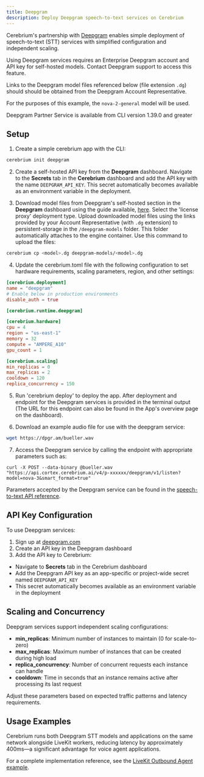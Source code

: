 ```yaml
---
title: Deepgram
description: Deploy Deepgram speech-to-text services on Cerebrium
---
```


Cerebrium's partnership with [Deepgram](https://www.deepgram.com/) enables simple deployment of speech-to-text (STT) services with simplified configuration and independent scaling.

<Note>
Using Deepgram services requires an Enterprise Deepgram account and API key for self-hosted models. Contact Deepgram support to access this feature.

Links to the Deepgram model files referenced below (file extension `.dg`) should should be obtained from the Deepgram Account Representative.

For the purposes of this example, the `nova-2-general` model will be used.

</Note>

<Note>
  Deepgram Partner Service is available from CLI version 1.39.0 and greater
</Note>

## Setup

1. Create a simple cerebrium app with the CLI:

```bash
cerebrium init deepgram
```

2. Create a self-hosted API key from the <b>Deepgram</b> dashboard. Navigate to the **Secrets** tab in the <b>Cerebrium</b> dashboard and add the API key with the name `DEEPGRAM_API_KEY`. This secret automatically becomes available as an environment variable in the deployment.

3. Download model files from Deepgram's self-hosted section in the <b>Deepgram</b> dashboard using the guide available, [here](https://developers.deepgram.com/docs/deploy-deepgram-services#pull-deepgram-container-images). Select the 'license proxy' deployment type. Upload downloaded model files using the links provided by your Account Representative (with `.dg` extension) to persistent-storage in the `/deepgram-models` folder. This folder automatically attaches to the engine container. Use this command to upload the files:

```bash
cerebrium cp <model>.dg deepgram-models/<model>.dg
```

4. Update the cerebrium.toml file with the following configuration to set hardware requirements, scaling parameters, region, and other settings:

```toml
[cerebrium.deployment]
name = "deepgram"
# Enable below in production environments
disable_auth = true

[cerebrium.runtime.deepgram]

[cerebrium.hardware]
cpu = 4
region = "us-east-1"
memory = 32
compute = "AMPERE_A10"
gpu_count = 1

[cerebrium.scaling]
min_replicas = 0
max_replicas = 2
cooldown = 120
replica_concurrency = 150
```

5. Run 'cerebrium deploy' to deploy the app. After deployment and endpoint for the Deepgram services is provided in the terminal output (The URL for this endpoint can also be found in the App's overview page on the dashboard).

6. Download an example audio file for use with the deepgram service:

```bash
wget https://dpgr.am/bueller.wav
```

7. Access the Deepgram service by calling the endpoint with appropriate parameters such as:

```curl
curl -X POST --data-binary @bueller.wav "https://api.cortex.cerebrium.ai/v4/p-xxxxxx/deepgram/v1/listen?model=nova-3&smart_format=true"
```

Parameters accepted by the Deepgram service can be found in the [speech-to-text API reference](https://developers.deepgram.com/reference/speech-to-text-api/listen-streaming).

## API Key Configuration

To use Deepgram services:

1. Sign up at [deepgram.com](https://www.deepgram.com/)
2. Create an API key in the Deepgram dashboard
3. Add the API key to Cerebrium:

- Navigate to **Secrets** tab in the Cerebrium dashboard
- Add the Deepgram API key as an app-specific or project-wide secret named `DEEPGRAM_API_KEY`
- This secret automatically becomes available as an environment variable in the deployment

## Scaling and Concurrency

Deepgram services support independent scaling configurations:

- **min_replicas**: Minimum number of instances to maintain (0 for scale-to-zero)
- **max_replicas**: Maximum number of instances that can be created during high load
- **replica_concurrency**: Number of concurrent requests each instance can handle
- **cooldown**: Time in seconds that an instance remains active after processing its last request

Adjust these parameters based on expected traffic patterns and latency requirements.

## Usage Examples

Cerebrium runs both Deepgram STT models and applications on the same network alongside LiveKit workers, reducing latency by approximately 400ms—a significant advantage for voice agent applications.

For a complete implementation reference, see the [LiveKit Outbound Agent example](/v4/examples/livekit-outbound-agent).

